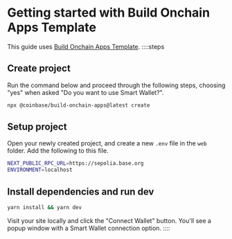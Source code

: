 # Getting started with Build Onchain Apps Template

This guide uses [Build Onchain Apps Template](https://buildonchainapps.xyz/).
::::steps

## Create project

Run the command below and proceed through the following steps, choosing "yes"
when asked "Do you want to use Smart Wallet?".

```bash
npx @coinbase/build-onchain-apps@latest create
```

## Setup project

Open your newly created project, and create a new `.env` file in the `web` folder. Add the following to this file.

```bash
NEXT_PUBLIC_RPC_URL=https://sepolia.base.org
ENVIRONMENT=localhost
```

## Install dependencies and run dev

```bash
yarn install && yarn dev
```

Visit your site locally and click the "Connect Wallet" button. You'll see a popup window with a Smart Wallet
connection option.
::::
